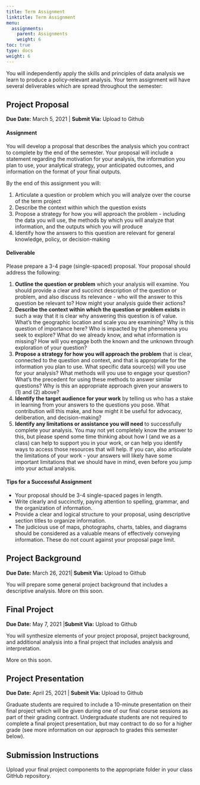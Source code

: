 ```yaml
---
title: Term Assignment
linktitle: Term Assignment
menu:
  assignments:
    parent: Assignments
    weight: 6
toc: true
type: docs
weight: 6
---
```


You will independently apply the skills and principles of data analysis we learn  to produce a policy-relevant analysis. Your term assignment will have several deliverables which are spread throughout the semester:

## Project Proposal
**Due Date:** March 5, 2021 | **Submit Via:** Upload to Github

#### Assignment
You will develop a proposal that describes the analysis which you contract to complete by the end of the semester. Your proposal will include a statement regarding the motivation for your analysis, the information you plan to use, your analytical strategy, your anticipated outcomes, and information on the format of your final outputs.

By the end of this assignment you will:

1.	Articulate a question or problem which you will analyze over the course of the term project
2. Describe the context within which the question exists
3. Propose a strategy for how you will approach the problem - including the data you will use, the methods by which you will analyze that information, and the outputs which you will produce
4. Identify how the answers to this question are relevant for general knowledge, policy, or decision-making

#### Deliverable
Please prepare a 3-4 page (single-spaced) proposal. Your proposal should address the following:

1. **Outline the question or problem** which your analysis will examine. You should provide a clear and succinct description of the question or problem, and also discuss its relevance - who will the answer to this question be relevant to? How might your analysis guide their actions?
2. **Describe the context within which the question or problem exists** in such a way that it is clear why answering this question is of value. What's the geographic location and scale you are examining? Why is this question of importance here? Who is impacted by the phenomena you seek to explore? What do we already know, and what information is missing? How will you engage both the known and the unknown through exploration of your question?
3. **Propose a strategy for how you will approach the problem** that is clear, connected to the question and context, and that is appropriate for the information you plan to use. What specific data source(s) will you use for your analysis? What methods will you use to engage your question? What's the precedent for using these methods to answer similar questions? Why is this an appropriate approach given your answers to (1) and (2) above?
4. **Identify the target audience for your work** by telling us who has a stake in learning from your answers to the questions you pose. What contribution will this make, and how might it be useful for advocacy, deliberation, and decision-making?
5. **Identify any limitations or assistance you will need** to successfully complete your analysis. You may not yet completely know the answer to this, but please spend some time thinking about how I (and we as a class) can help to support you in your work, or can help you identify ways to access those resources that will help. If you can, also articulate the limitations of your work - your answers will likely have some important limitations that we should have in mind, even before you jump into your actual analysis.

#### Tips for a Successful Assignment
- Your proposal should be 3-4 single-spaced pages in length. 
- Write clearly and succinctly, paying attention to spelling, grammar, and the organization of information.
- Provide a clear and logical structure to your proposal, using descriptive section titles to organize information.
- The judicious use of maps, photographs, charts, tables, and diagrams should be considered as a valuable means of effectively conveying information. These do not count against your proposal page limit.

## Project Background
**Due Date:** March 26, 2021| **Submit Via:** Upload to Github

You will prepare some general project background that includes a descriptive analysis. More on this soon.

## Final Project
**Due Date:** May 7, 2021 |**Submit Via:** Upload to Github

You will synthesize elements of your project proposal, project background, and additional analysis into a final project that includes analysis and interpretation.

More on this soon.

## Project Presentation
**Due Date:** April 25, 2021 | **Submit Via:** Upload to Github

Graduate students are required to include a 10-minute presentation on their final project which will be given during one of our final course sessions as part of their grading contract. Undergraduate students are not required to complete a final project presentation, but may contract to do so for a higher grade (see more information on our approach to grades this semester below).


## Submission Instructions

Upload your final project components to the appropriate folder in your class GitHub repository.
